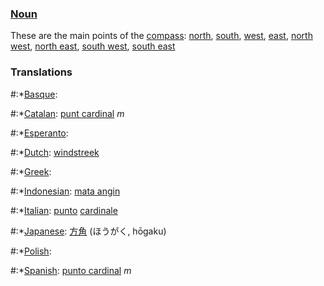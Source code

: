 ===[[Noun]]===

These are the main points of the [[compass]]: [[north]], [[south]], [[west]], [[east]], [[north west]], [[north east]], [[south west]], [[south east]]

===Translations===
#:*[[Basque]]: [[]]
#:*[[Catalan]]: [[punt cardinal]] ''m''
#:*[[Esperanto]]: [[]]
#:*[[Dutch]]: [[windstreek]]
#:*[[Greek]]: [[]]
#:*[[Indonesian]]: [[mata angin]]
#:*[[Italian]]: [[punto]] [[cardinale]]
#:*[[Japanese]]: [[方角]] (ほうがく, hōgaku)
#:*[[Polish]]: [[]]
#:*[[Spanish]]: [[punto cardinal]] ''m''